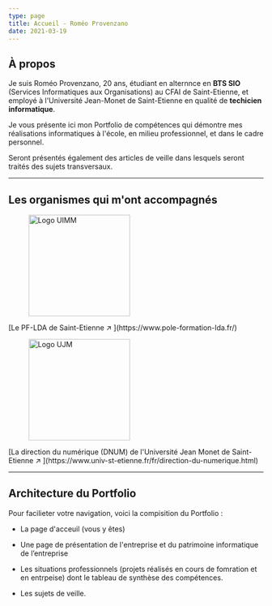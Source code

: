 ```yaml
---
type: page
title: Accueil - Roméo Provenzano
date: 2021-03-19
---
```


## À propos

Je suis Roméo Provenzano, 20 ans, étudiant en alternnce en **BTS SIO** (Services Informatiques aux Organisations) au CFAI de Saint-Etienne, et employé à l'Université Jean-Monet de Saint-Etienne en qualité de **techicien informatique**.

Je vous présente ici mon Portfolio de compétences qui démontre mes réalisations informatiques à l'école, en milieu professionnel, et dans le cadre personnel.

Seront présentés également des articles de veille dans lesquels seront traités des sujets transversaux.

---

## Les organismes qui m'ont accompagnés
<figure>
  <img src="https://www.uimm-loire.com/wp-content/uploads/2021/12/logo-lda-1.png" alt="Logo UIMM" width="200" />
  <figcaption> </figcaption>
</figure>
[Le PF-LDA de Saint-Etienne ↗ ](https://www.pole-formation-lda.fr/)

<figure>
  <img src="https://claroline-connect.univ-st-etienne.fr/web/app.php/file/resource/media/36025" alt="Logo UJM" width="200" />
  <figcaption> </figcaption>
</figure>
[La direction du numérique (DNUM) de l'Université Jean Monet de Saint-Etienne ↗ ](https://www.univ-st-etienne.fr/fr/direction-du-numerique.html)

---

## Architecture du Portfolio

Pour facilieter votre navigation, voici la compisition du Portfolio :

- La page d'acceuil (vous y êtes)

- Une page de présentation de l'entreprise et du patrimoine informatique de l’entreprise

- Les situations professionnels (projets réalisés en cours de fomration et en entrpeise) dont le tableau de synthèse des compétences.

- Les sujets de veille.
